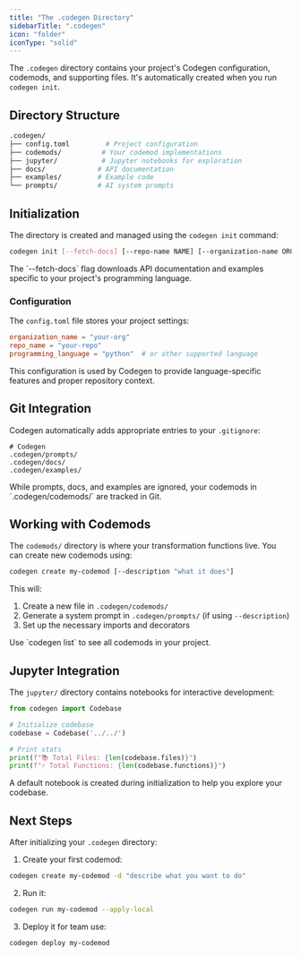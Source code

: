 ```yaml
---
title: "The .codegen Directory"
sidebarTitle: ".codegen"
icon: "folder"
iconType: "solid"
---
```


The `.codegen` directory contains your project's Codegen configuration, codemods, and supporting files. It's automatically created when you run `codegen init`.

## Directory Structure

```bash
.codegen/
├── config.toml         # Project configuration
├── codemods/          # Your codemod implementations
├── jupyter/           # Jupyter notebooks for exploration
├── docs/             # API documentation
├── examples/         # Example code
└── prompts/          # AI system prompts
```

## Initialization

The directory is created and managed using the `codegen init` command:

```bash
codegen init [--fetch-docs] [--repo-name NAME] [--organization-name ORG]
```

<Note>
The `--fetch-docs` flag downloads API documentation and examples specific to your project's programming language.
</Note>

### Configuration

The `config.toml` file stores your project settings:

```toml
organization_name = "your-org"
repo_name = "your-repo"
programming_language = "python"  # or other supported language
```

This configuration is used by Codegen to provide language-specific features and proper repository context.

## Git Integration

Codegen automatically adds appropriate entries to your `.gitignore`:

```gitignore
# Codegen
.codegen/prompts/
.codegen/docs/
.codegen/examples/
```

<Info>
While prompts, docs, and examples are ignored, your codemods in `.codegen/codemods/` are tracked in Git.
</Info>

## Working with Codemods

The `codemods/` directory is where your transformation functions live. You can create new codemods using:

```bash
codegen create my-codemod [--description "what it does"]
```

This will:
1. Create a new file in `.codegen/codemods/`
2. Generate a system prompt in `.codegen/prompts/` (if using `--description`)
3. Set up the necessary imports and decorators

<Tip>
Use `codegen list` to see all codemods in your project.
</Tip>

## Jupyter Integration

The `jupyter/` directory contains notebooks for interactive development:

```python
from codegen import Codebase

# Initialize codebase
codebase = Codebase('../../')

# Print stats
print(f"📚 Total Files: {len(codebase.files)}")
print(f"⚡ Total Functions: {len(codebase.functions)}")
```

<Note>
A default notebook is created during initialization to help you explore your codebase.
</Note>

## Next Steps

After initializing your `.codegen` directory:

1. Create your first codemod:
```bash
codegen create my-codemod -d "describe what you want to do"
```

2. Run it:
```bash
codegen run my-codemod --apply-local
```

3. Deploy it for team use:
```bash
codegen deploy my-codemod
```
